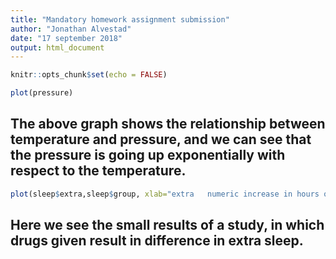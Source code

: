 ```yaml
---
title: "Mandatory homework assignment submission"
author: "Jonathan Alvestad"
date: "17 september 2018"
output: html_document
---
```


```r
knitr::opts_chunk$set(echo = FALSE)
```


```r
plot(pressure)
```

## The above graph shows the relationship between temperature and pressure, and we can see that the pressure is going up exponentially with respect to the temperature. 
 
```r
plot(sleep$extra,sleep$group, xlab="extra	numeric	increase in hours of sleep",ylab="group	factor	drug given", pch=15)
```

## Here we see the small results of a study, in which drugs given result in difference in extra sleep. 
